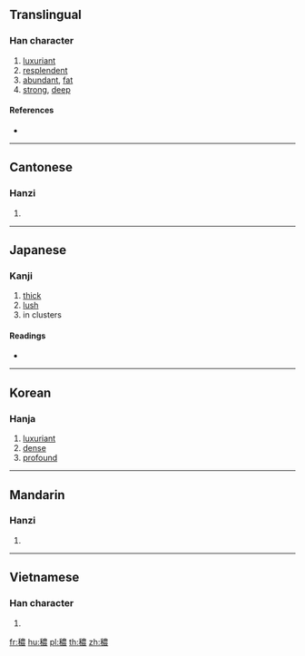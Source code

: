 {{character info/new}}
{{also|秾}}
==Translingual==

===Han character===
{{Han char|rn=115|rad=禾|as=13|sn=18|four=25932|canj=HDTWV}}

# [[luxuriant]]
# [[resplendent]]
# [[abundant]], [[fat]]
# [[strong]], [[deep]]

====References====
* {{Han ref|kx=0860.410|dkj=25324|dj=1287.020|hdz=42635.060|uh=7A60|ud=31328|bh=C2AA|bd=49834}}

----

==Cantonese==

===Hanzi===
{{yue-hanzi|jyut=|y=nung4|sim=秾}}

# {{defn|lang=yue|sort=禾13}}

----

==Japanese==

===Kanji===
{{ja-kanji|grade=|rs=禾13}}

# [[thick]]
# [[lush]]
# in clusters

====Readings====
* {{ja-readings|on=[[じょう]] (jō), [[にゅ]] (nyu)|kun=[[しげる]] (shigeru)|nanori=}}

----

==Korean==

===Hanja===
{{ko-hanja|hangeul=농|eumhun=|rv=nong|mr=nong|y=nong}}

# [[luxuriant]]
# [[dense]]
# [[profound]]

----

==Mandarin==

===Hanzi===
{{cmn-hanzi|sim=秾|pin=[[nóng]] ([[nong2]])|wg=nung<sup>2</sup>}}

# {{defn|lang=cmn|sort=禾13}}

----

==Vietnamese==

===Han character===
{{vi-hantu|[[nùng]], [[nồng]]|rs=禾13}}

# {{defn|lang=vi|sort=禾13}}

[[fr:穠]]
[[hu:穠]]
[[pl:穠]]
[[th:穠]]
[[zh:穠]]